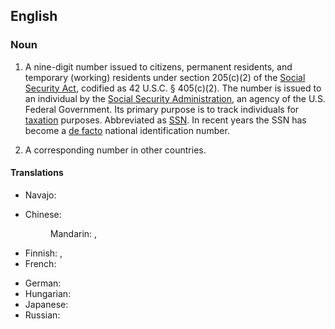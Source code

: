 ==English==

===Noun===
{{en-noun}}

# {{lb|en|US}} A nine-digit number issued to citizens, permanent residents, and temporary (working) residents under section 205(c)(2) of the [[w:Social Security Act|Social Security Act]], codified as 42 U.S.C. § 405(c)(2). The number is issued to an individual by the [[w:Social Security Administration|Social Security Administration]], an agency of the U.S. Federal Government. Its primary purpose is to track individuals for [[tax]]ation purposes. Abbreviated as [[SSN]]. In recent years the SSN has become a [[de facto]] national identification number.
# A corresponding number in other countries.

====Translations====
{{trans-top|nine-digit number issued in the US under the Social Security Act}}
* Navajo: {{t|nv|naaltsoos dootłʼizhí}}
{{trans-mid}}
{{trans-bottom}}

{{trans-top|corresponding number in other countries}}
* Chinese:
*: Mandarin: {{t|cmn|社會安全號碼|sc=Hani}}, {{t|cmn|社会安全号码|tr=shèhuì ānquán hàomǎ|sc=Hani}}
* Finnish: {{t+|fi|sosiaaliturvatunnus}}, {{t+|fi|henkilötunnus}}
* French: {{t|fr|numéro de sécurité sociale|m}}
{{trans-mid}}
* German: {{t|de|Sozialversicherungsnummer|f}}
* Hungarian: {{t|hu|TAJ-szám}}
* Japanese: {{t|ja|社会保障番号|tr=しゃかいほしょうばんごう, shakai hoshō bangō|sc=Jpan}}
* Russian: {{t|ru|но́мер социа́льного обеспече́ния|m|tr=nómer sociálʹnovo obespečénija}}
{{trans-bottom}}